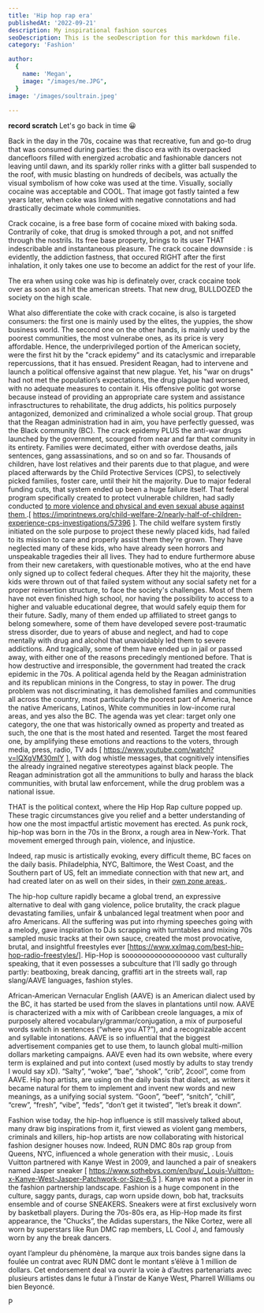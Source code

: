 ```yaml
---
title: 'Hip hop rap era'
publishedAt: '2022-09-21'
description: My inspirational fashion sources
seoDescription: This is the seoDescription for this markdown file.
category: 'Fashion'

author:
  {
    name: 'Megan',
    image: "/images/me.JPG",
  }
image: '/images/soultrain.jpeg'
  
---
```


**record scratch** Let's go back in time 😀

Back in the day in the 70s, cocaine was that recreative, fun and go-to drug that was consumed during parties: the disco era with its overpacked dancefloors filled with energized acrobatic and fashionable dancers not leaving until dawn, and its sparkly roller rinks with a glitter ball suspended to the roof,
 with music blasting on hundreds of decibels, was actually the visual symbolism of how coke was used at the time. 
Visually, socially cocaine was acceptable and COOL. That image got fastly tainted a few years later, when coke was linked with negative connotations and had drastically decimate whole communities.

Crack cocaine, is a free base form of cocaine mixed with baking soda. Contrarily of coke, that drug is smoked through a pot, and not sniffed through the nostrils. Its free base property, brings to its user THAT indescribable and instantaneous pleasure. 
The crack cocaine downside : is evidently, the addiction fastness, that occured RIGHT after the first inhalation, it only takes one use to become an addict for the rest of your life. 

The era when using coke was hip is definately over, crack cocaine took over as soon as it hit the american streets. That new drug, BULLDOZED the society on the high scale.

What also differentiate the coke with crack cocaine, is also is targeted consumers: the first one is mainly used by the elites, the yuppies, the show business world. The second one on the other hands, is mainly used by the poorest communities, the most vulnerabe ones, as its price is very affordable. 
Hence, the underprivileged portion of the American society, were the first hit by the "crack epidemy" and its cataclysmic and irreparable repercussions, that it has ensued. 
President Reagan, had to intervene and launch a political offensive against that new plague. Yet, his "war on drugs" had not met the population’s expectations, the drug plague had worsened, with no adequate measures to contain it. 
His offensive politic got worse because instead of providing an appropriate care system and assistance infrasctructures to rehabilitate, the drug addicts, his politics purposely antagonized, demonized and criminalized a whole social group.
That group that the Reagan administration had in aim, you have perfectly guessed, was the Black community (BC).
The crack epidemy PLUS the anti-war drugs launched by the government, scourged from near and far that community in its entirety. Families were decimated, either with overdose deaths, jails sentences, gang assassinations, and so on and so far. Thousands of children, have lost relatives and their parents due to that plague, and were placed afterwards by the Child Protective Services (CPS), to selectively picked families, foster care, until their hit the majority.
 Due to major federal funding cuts, that system ended up been a huge failure itself. 
That federal program specifically created to protect vulnerable children, had sadly conducted <a href=""> to more violence and physical and even sexual abuse against them </a>.[ https://imprintnews.org/child-welfare-2/nearly-half-of-children-experience-cps-investigations/57396 ]. 
The child welfare system firstly initiated on the sole purpose to project these newly placed kids, had failed to its mission to care and properly assist them they're grown. They have neglected many of these kids, who have already seen horrors and unspeakable tragedies their all lives. They had to endure furthermore abuse from their new caretakers, with questionable motives, who at the end have only signed up to collect federal cheques. 
After they hit the majority, these kids were thrown out of that failed system without any social safety net for a proper reinsertion structure, to face the society's challenges. 
Most of them have not even finished high school, nor having the possibility to access to a higher and valuable educational degree, that would safely equip them for their future. Sadly, many of them ended up affiliated to street gangs to belong somewhere, some of them have developed severe post-traumatic stress disorder, due to years of abuse and neglect, and had to cope mentally with drug and alcohol that unavoidably led them to severe addictions. 
And tragically, some of them have ended up in jail or passed away, with either one of the reasons precedingly mentioned before. That is how destructive and irresponsible, the government had treated the crack epidemic in the 70s. A political agenda held by the Reagan administration and its republican minions in the Congress, to stay in power. The drug problem was not discriminating, it has demolished families and communities all across the country, most particularly the poorest part of America, 
hence the native Americans, Latinos, White communities in low-income rural areas, and yes also the BC.
 The agenda was yet clear: target only one category, the one that was historically owned as property and treated as such, the one that is the most hated and resented. 
Target the most feared one, by amplifying these emotions and reactions to the voters, through media, press, radio, TV ads [ https://www.youtube.com/watch?v=lQXgVM30mIY ], with dog whistle messages, that cognitively intensifies the already ingrained negative stereotypes against black people. The Reagan administration got all the ammunitions to bully and harass the black communities, with brutal law enforcement, while the drug problem was a national issue.

THAT is the political context, where the Hip Hop Rap culture popped up. These tragic circumstances give you relief and a better understanding of how one the most impactful artistic movement has erected. As punk rock, hip-hop was born in the 70s in the Bronx, a rough area in New-York. That movement emerged through pain, violence, and injustice. 

Indeed, rap music is artistically evoking, every difficult theme, BC faces on the daily basis. Philadelphia, NYC, Baltimore, the West Coast, and the Southern part of US, felt an immediate connection with that new art, and had created later on as well on their sides, in their <a href="https://www.npr.org/2022/02/09/1079761477/snoop-dogg-now-owns-death-row-records"> own zone areas </a>.    

The hip-hop culture rapidly became a global trend, an expressive alternative to deal with gang violence, police brutality, the crack plague devastating families, unfair & unbalanced legal treatment when poor and afro Americans. All the suffering was put into rhyming speeches going with a melody, gave inspiration to DJs scrapping with turntables and mixing 70s sampled music tracks at their own sauce, created the most provocative, brutal, and insightful freestyles ever [https://www.xxlmag.com/best-hip-hop-radio-freestyles/]. Hip-Hop is soooooooooooooooooo vast culturally speaking, that it even possesses a subculture that I’ll sadly go through partly: beatboxing, break dancing, graffiti art in the streets wall, rap slang/AAVE languages, fashion styles. 

African-American Vernacular English (AAVE) is an American dialect used by the BC, it has started be used from the slaves in plantations until now. AAVE is characterized with a mix with of Caribbean creole languages, a mix of purposely altered vocabulary/grammar/conjugation, a mix  of purposeful words switch in sentences (“where you AT?”), and a recognizable accent and syllable intonations. AAVE is so influential that the biggest advertisement companies get to use them, to launch global multi-million dollars marketing campaigns. AAVE even had its own website, where every term is explained and put into context (used mostly by adults to stay trendy I would say xD). 
“Salty”, “woke”, “bae”, “shook”, “crib”, 2cool”, come from AAVE. Hip hop artists, are using on the daily basis that dialect, as writers it became natural for them to implement and invent new words and new meanings, as a unifying social system. “Goon”, “beef”, “snitch”, “chill”, “crew”, “fresh”, “vibe”, “feds”, “don’t get it twisted”, “let’s break it down”.

Fashion wise today, the hip-hop influence is still massively talked about, many draw big inspirations from it, first viewed as violent gang members, criminals and killers, hip-hop artists are now collaborating with historical fashion designer houses now. Indeed, RUN DMC  80s rap group from Queens, NYC,  influenced a whole generation with their music,      . Louis Vuitton partnered with Kanye West in 2009, and launched a pair of sneakers named Jasper sneaker [ https://www.sothebys.com/en/buy/_Louis-Vuitton-x-Kanye-West-Jasper-Patchwork-or-Size-6.5  ]. Kanye was not a pioneer in the fashion partnership landscape. Fashion is a huge component in the culture, saggy pants, durags, cap worn upside down, bob hat, tracksuits ensemble and of course SNEAKERS. 
Sneakers were at first exclusively worn by basketball players. During the 70s-80s era, as Hip-Hop made its first appearance, the “Chucks”, the Adidas superstars, the Nike Cortez, were all worn by superstars like Run DMC rap members,  LL Cool J, and famously worn by any the break dancers. 

oyant l’ampleur du phénomène, la marque aux trois bandes signe dans la foulée un contrat avec RUN DMC dont le montant s’élève à 1 million de dollars. Cet endorsement deal va ouvrir la voie à d’autres partenariats avec plusieurs artistes dans le futur à l’instar de Kanye West, Pharrell Williams ou bien Beyoncé.

P
